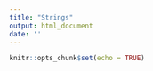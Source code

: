```yaml
---
title: "Strings"
output: html_document
date: ''
---
```


```r
knitr::opts_chunk$set(echo = TRUE)
```

